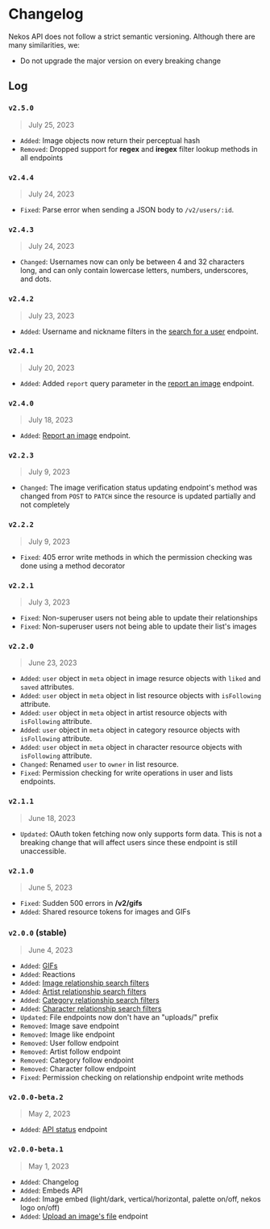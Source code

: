 # Changelog
 
Nekos API does not follow a strict semantic versioning. Although there are many similarities, we:

- Do not upgrade the major version on every breaking change

## Log

### `v2.5.0`

> July 25, 2023

- `Added`: Image objects now return their perceptual hash
- `Removed`: Dropped support for **regex** and **iregex** filter lookup methods in all endpoints

### `v2.4.4`

> July 24, 2023

- `Fixed`: Parse error when sending a JSON body to `/v2/users/:id`.

### `v2.4.3`

> July 24, 2023

- `Changed`: Usernames now can only be between 4 and 32 characters long, and can only contain lowercase letters, numbers, underscores, and dots.

### `v2.4.2`

> July 23, 2023

- `Added`: Username and nickname filters in the [search for a user](/docs/rest-api/users/resource#search-for-a-user) endpoint.

### `v2.4.1`

> July 20, 2023

- `Added`: Added `report` query parameter in the [report an image](/docs/rest-api/images/resource#report-an-image) endpoint.

### `v2.4.0`

> July 18, 2023

- `Added`: [Report an image](/docs/rest-api/images/resource#report-an-image) endpoint.

### `v2.2.3`

> July 9, 2023

- `Changed`: The image verification status updating endpoint's method was changed from `POST` to `PATCH` since the resource is updated partially and not completely

### `v2.2.2`

> July 9, 2023

- `Fixed`: 405 error write methods in which the permission checking was done using a method decorator

### `v2.2.1`

> July 3, 2023

- `Fixed`: Non-superuser users not being able to update their relationships
- `Fixed`: Non-superuser users not being able to update their list's images

### `v2.2.0`

> June 23, 2023

- `Added`: `user` object in `meta` object in image resurce objects with `liked` and `saved` attributes.
- `Added`: `user` object in `meta` object in list resource objects with `isFollowing` attribute.
- `Added`: `user` object in `meta` object in artist resource objects with `isFollowing` attribute.
- `Added`: `user` object in `meta` object in category resource objects with `isFollowing` attribute.
- `Added`: `user` object in `meta` object in character resource objects with `isFollowing` attribute.
- `Changed`: Renamed `user` to `owner` in list resource.
- `Fixed`: Permission checking for write operations in user and lists endpoints. 

### `v2.1.1`

> June 18, 2023

- `Updated`: OAuth token fetching now only supports form data. This is not a breaking change that will affect users since these endpoint is still unaccessible.

### `v2.1.0`

> June 5, 2023

- `Fixed`: Sudden 500 errors in **/v2/gifs**
- `Added`: Shared resource tokens for images and GIFs

### `v2.0.0` (stable)

> June 4, 2023

- `Added`: [GIFs](/docs/rest-api/gifs/resource)
- `Added`: Reactions
- `Added`: [Image relationship search filters](/docs/rest-api/images/resource)
- `Added`: [Artist relationship search filters](/docs/rest-api/artists/resource)
- `Added`: [Category relationship search filters](/docs/rest-api/categories/resource)
- `Added`: [Character relationship search filters](/docs/rest-api/characters/resource)
- `Updated`: File endpoints now don't have an "uploads/" prefix
- `Removed`: Image save endpoint
- `Removed`: Image like endpoint
- `Removed`: User follow endpoint
- `Removed`: Artist follow endpoint
- `Removed`: Category follow endpoint
- `Removed`: Character follow endpoint
- `Fixed`: Permission checking on relationship endpoint write methods

### `v2.0.0-beta.2`

> May 2, 2023

- `Added`: [API status](/api/status) endpoint

### `v2.0.0-beta.1`

> May 1, 2023

- `Added`: Changelog
- `Added`: Embeds API
- `Added`: Image embed (light/dark, vertical/horizontal, palette on/off, nekos logo on/off)
- `Added`: [Upload an image's file](/docs/rest-api/images/resource/#upload-an-image) endpoint
